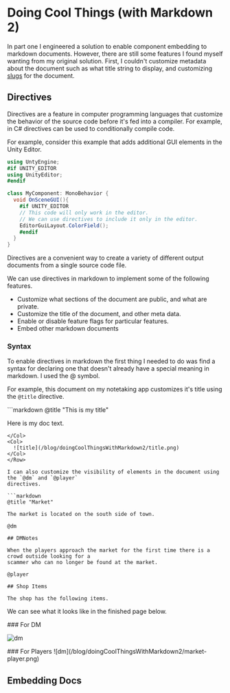 # Doing Cool Things (with Markdown 2)

In part one I engineered a solution to enable component embedding to markdown documents. However, 
there are still some features I found myself wanting from my original solution. First, I couldn't
customize metadata about the document such as what title string to display, and customizing 
[slugs](## "A slug is a unique shorthand to identify a resource in a computer system. Slugs are used in my note software for link shorthands.") 
for the document.

## Directives

Directives are a feature in computer programming languages that customize the behavior of the source
code before it's fed into a compiler. For example, in C# directives can be used to conditionally 
compile code.

For example, consider this example that adds additional GUI elements in the Unity Editor.

```csharp
using UntyEngine;
#if UNITY_EDITOR
using UnityEditor;
#endif

class MyComponent: MonoBehavior {
  void OnSceneGUI(){
    #if UNITY_EDITOR
    // This code will only work in the editor.
    // We can use directives to include it only in the editor.
    EditorGuiLayout.ColorField();
    #endif
  }
}
```

Directives are a convenient way to create a variety of different output documents from a single 
source code file.

We can use directives in markdown to implement some of the following features.

- Customize what sections of the document are public, and what are private.
- Customize the title of the document, and other meta data.
- Enable or disable feature flags for particular features.
- Embed other markdown documents

### Syntax

To enable directives in markdown the first thing I needed to do was find a syntax for declaring one
that doesn't already have a special meaning in markdown. I used the @ symbol.

For example, this document on my notetaking app customizes it's title using the `@title` directive.

<Row>
  <Col>
  ```markdown
  @title "This is my title"

  Here is my doc text.
  ```
  </Col>
  <Col>
    ![title](/blog/doingCoolThingsWithMarkdown2/title.png)
  </Col>
</Row>

I can also customize the visibility of elements in the document using the `@dm` and `@player` 
directives.

```markdown
@title "Market"

The market is located on the south side of town.

@dm

## DMNotes

When the players approach the market for the first time there is a crowd outside looking for a 
scammer who can no longer be found at the market.

@player

## Shop Items

The shop has the following items.
```

We can see what it looks like in the finished page below.

<Row>
  <Col>
  ### For DM

  ![dm](/blog/doingCoolThingsWithMarkdown2/market-dm.png)
  </Col>
  <Col>
  ### For Players
  ![dm](/blog/doingCoolThingsWithMarkdown2/market-player.png)
  </Col>  
</Row>

## Embedding Docs